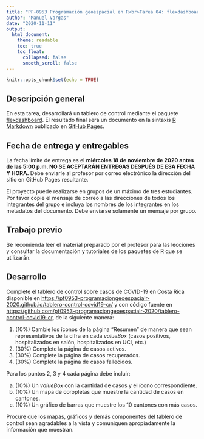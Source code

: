 ```yaml
---
title: "PF-0953 Programación geoespacial en R<br>Tarea 04: flexdashboard"
author: "Manuel Vargas"
date: "2020-11-11"
output:
  html_document:
    theme: readable    
    toc: true
    toc_float:
      collapsed: false
      smooth_scroll: false  
---
```


```r
knitr::opts_chunk$set(echo = TRUE)
```

## Descripción general
En esta tarea, desarrollará un tablero de control mediante el paquete [flexdashboard](https://rmarkdown.rstudio.com/flexdashboard/). El resultado final será un documento en la sintaxis [R Markdown](https://rmarkdown.rstudio.com/) publicado en [GitHub Pages](https://pages.github.com/).

## Fecha de entrega y entregables
La fecha límite de entrega es el **miércoles 18 de noviembre de 2020 antes de las 5:00 p.m. NO SE ACEPTARÁN ENTREGAS DESPUÉS DE ESA FECHA Y HORA.** Debe enviarle al profesor por correo electrónico la dirección del sitio en GitHub Pages resultante.

El proyecto puede realizarse en grupos de un máximo de tres estudiantes. Por favor copie el mensaje de correo a las direcciones de todos los integrantes del grupo e incluya los nombres de los integrantes en los metadatos del documento. Debe enviarse solamente un mensaje por grupo.

## Trabajo previo
Se recomienda leer el material preparado por el profesor para las lecciones y consultar la documentación y tutoriales de los paquetes de R que se utilizarán.

## Desarrollo
Complete el tablero de control sobre casos de COVID-19 en Costa Rica disponible en [https://pf0953-programaciongeoespacialr-2020.github.io/tablero-control-covid19-cr/](https://pf0953-programaciongeoespacialr-2020.github.io/tablero-control-covid19-cr/) y con código fuente en [https://github.com/pf0953-programaciongeoespacialr-2020/tablero-control-covid19-cr](https://github.com/pf0953-programaciongeoespacialr-2020/tablero-control-covid19-cr), de la siguiente manera:

1. (10%) Cambie los íconos de la página "Resumen" de manera que sean representativos de la cifra en cada *valueBox* (casos positivos, hospitalizados en salón, hospitalizados en UCI, etc.)
2. (30%) Complete la página de casos activos.
3. (30%) Complete la página de casos recuperados.
4. (30%) Complete la página de casos fallecidos.

Para los puntos 2, 3 y 4 cada página debe incluir:

a. (10%) Un *valueBox* con la cantidad de casos y el ícono correspondiente.  
b. (10%) Un mapa de coropletas que muestre la cantidad de casos en cantones.  
c. (10%) Un gráfico de barras que muestre los 10 cantones con más casos.  

Procure que los mapas, gráficos y demás componentes del tablero de control sean agradables a la vista y comuniquen apropiadamente la información que muestran.


